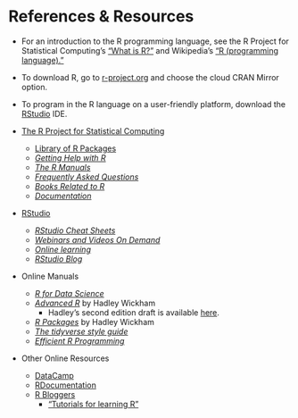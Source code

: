 # References & Resources

* For an introduction to the R programming language, see the R Project for Statistical Computing's ["What is R?"](https://www.r-project.org/about.html) and Wikipedia's ["R (programming language)."](https://en.wikipedia.org/wiki/R_(programming_language))

* To download R, go to [r-project.org](https://www.r-project.org/) and choose the cloud CRAN Mirror option.

* To program in the R language on a user-friendly platform, download the [RStudio](https://www.rstudio.com/) IDE.

* [The R Project for Statistical Computing](https://www.r-project.org/)
    + [Library of R Packages](https://cran.r-project.org/web/packages/)
    + [*Getting Help with R*](https://www.r-project.org/help.html)
    + [*The R Manuals*](https://cran.r-project.org/manuals.html)
    + [*Frequently Asked Questions*](https://cran.r-project.org/faqs.html)
    + [*Books Related to R*](https://www.r-project.org/doc/bib/R-books.html)
    + [*Documentation*](https://www.r-project.org/other-docs.html)

* [RStudio](https://www.rstudio.com/)
    + [*RStudio Cheat Sheets*](https://www.rstudio.com/resources/cheatsheets/)
    + [*Webinars and Videos On Demand*](https://www.rstudio.com/resources/webinars/)
    + [*Online learning*](https://www.rstudio.com/online-learning/)
    + [*RStudio Blog*](https://blog.rstudio.com/)

* Online Manuals
    + [*R for Data Science*](http://r4ds.had.co.nz/)
    + [*Advanced R*](http://adv-r.had.co.nz/) by Hadley Wickham
        + Hadley's second edition draft is available [here](https://adv-r.hadley.nz/).
    + [*R Packages*](http://r-pkgs.had.co.nz/) by Hadley Wickham
    + [*The tidyverse style guide*](http://style.tidyverse.org/)
    + [*Efficient R Programming*](https://bookdown.org/csgillespie/efficientR/)

* Other Online Resources
    + [DataCamp](https://www.datacamp.com/)
    + [RDocumentation](https://www.rdocumentation.org/)
    + [R Bloggers](https://www.r-bloggers.com/how-to-learn-r-2/)
        - ["Tutorials for learning R"](https://www.r-bloggers.com/how-to-learn-r-2/)